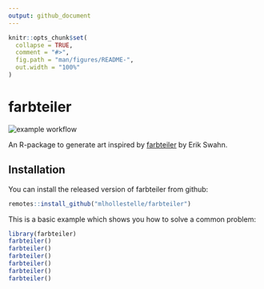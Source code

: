 ```yaml
---
output: github_document
---
```


<!-- README.md is generated from README.Rmd. Please edit that file -->

```r
knitr::opts_chunk$set(
  collapse = TRUE,
  comment = "#>",
  fig.path = "man/figures/README-",
  out.width = "100%"
)
```

# farbteiler

<!-- badges: start -->
![example workflow](https://github.com/mlhollestelle/farbteiler/actions/workflows/r.yml/badge.svg)
<!-- badges: end -->

An R-package to generate art inspired by [farbteiler](https://erikswahn.com/farbteiler/) by Erik Swahn.

## Installation

You can install the released version of farbteiler from github:

``` r
remotes::install_github("mlhollestelle/farbteiler")
```

This is a basic example which shows you how to solve a common problem:

```r
library(farbteiler)
farbteiler()
farbteiler()
farbteiler()
farbteiler()
farbteiler()
farbteiler()
```
